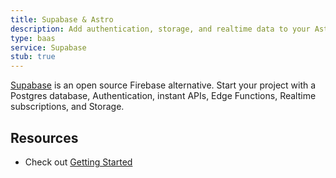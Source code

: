 ```yaml
---
title: Supabase & Astro
description: Add authentication, storage, and realtime data to your Astro application.
type: baas
service: Supabase
stub: true
---
```


[Supabase](https://supabase.com/) is an open source Firebase alternative. Start your project with a Postgres database, Authentication, instant APIs, Edge Functions, Realtime subscriptions, and Storage.

## Resources

- Check out [Getting Started](https://supabase.com/docs/guides/getting-started)